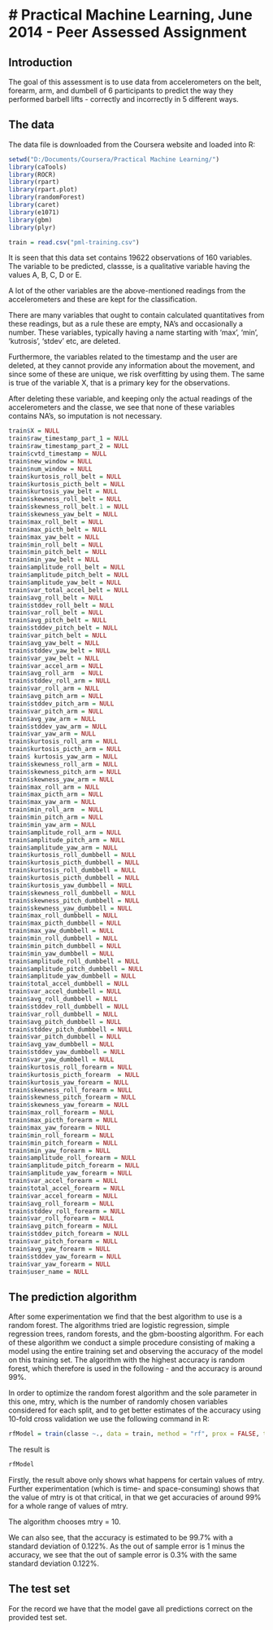 # Practical Machine Learning, June 2014 - Peer Assessed Assignment
==================================================================

## Introduction
The goal of this assessment is to use data from accelerometers on the belt, forearm, arm, and dumbell of 6 participants to predict the way they performed barbell lifts - correctly and incorrectly in 5 different ways.

## The data
The data file is downloaded from the Coursera website and loaded into R:

```r
setwd("D:/Documents/Coursera/Practical Machine Learning/")
library(caTools)
library(ROCR)
library(rpart)
library(rpart.plot)
library(randomForest)
library(caret)
library(e1071)
library(gbm)
library(plyr)
```

```r
train = read.csv("pml-training.csv")
```

It is seen that this data set contains 19622 observations of 160 variables. The variable to be predicted, classse, is a qualitative variable having the values A, B, C, D or E.

A lot of the other variables are the above-mentioned readings from the accelerometers and these are kept for the classification.

There are many variables that ought to contain calculated quantitatives from these readings, but as a rule these are empty, NA's and occasionally a number. These variables, typically having a name starting with 'max', 'min', 'kutrosis', 'stdev' etc, are deleted.

Furthermore, the variables related to the timestamp and the user are deleted, at they cannot provide any information about the movement, and since some of these are unique, we risk overfitting by using them. The same is true of the variable X, that is a primary key for the observations.

After deleting these variable, and keeping only the actual readings of the accelerometers and the classe, we see that none of these variables contains NA's, so imputation is not necessary.





```r
train$X = NULL
train$raw_timestamp_part_1 = NULL
train$raw_timestamp_part_2 = NULL
train$cvtd_timestamp = NULL
train$new_window = NULL
train$num_window = NULL
train$kurtosis_roll_belt = NULL
train$kurtosis_picth_belt = NULL
train$kurtosis_yaw_belt = NULL
train$skewness_roll_belt = NULL
train$skewness_roll_belt.1 = NULL
train$skewness_yaw_belt = NULL
train$max_roll_belt = NULL
train$max_picth_belt = NULL
train$max_yaw_belt = NULL
train$min_roll_belt = NULL
train$min_pitch_belt = NULL
train$min_yaw_belt = NULL
train$amplitude_roll_belt = NULL
train$amplitude_pitch_belt = NULL
train$amplitude_yaw_belt = NULL
train$var_total_accel_belt = NULL
train$avg_roll_belt = NULL
train$stddev_roll_belt = NULL
train$var_roll_belt = NULL
train$avg_pitch_belt = NULL
train$stddev_pitch_belt = NULL
train$var_pitch_belt = NULL
train$avg_yaw_belt = NULL
train$stddev_yaw_belt = NULL
train$var_yaw_belt = NULL
train$var_accel_arm = NULL
train$avg_roll_arm  = NULL
train$stddev_roll_arm = NULL
train$var_roll_arm = NULL
train$avg_pitch_arm = NULL
train$stddev_pitch_arm = NULL
train$var_pitch_arm = NULL
train$avg_yaw_arm = NULL
train$stddev_yaw_arm = NULL
train$var_yaw_arm = NULL
train$kurtosis_roll_arm = NULL
train$kurtosis_picth_arm = NULL
train$ kurtosis_yaw_arm = NULL
train$skewness_roll_arm = NULL
train$skewness_pitch_arm = NULL
train$skewness_yaw_arm = NULL
train$max_roll_arm = NULL
train$max_picth_arm = NULL
train$max_yaw_arm = NULL
train$min_roll_arm  = NULL
train$min_pitch_arm = NULL
train$min_yaw_arm = NULL
train$amplitude_roll_arm = NULL
train$amplitude_pitch_arm = NULL
train$amplitude_yaw_arm = NULL
train$kurtosis_roll_dumbbell = NULL
train$kurtosis_picth_dumbbell = NULL
train$kurtosis_roll_dumbbell = NULL
train$kurtosis_picth_dumbbell = NULL
train$kurtosis_yaw_dumbbell = NULL
train$skewness_roll_dumbbell = NULL
train$skewness_pitch_dumbbell = NULL
train$skewness_yaw_dumbbell = NULL
train$max_roll_dumbbell = NULL
train$max_picth_dumbbell = NULL
train$max_yaw_dumbbell = NULL
train$min_roll_dumbbell = NULL
train$min_pitch_dumbbell = NULL
train$min_yaw_dumbbell = NULL
train$amplitude_roll_dumbbell = NULL
train$amplitude_pitch_dumbbell = NULL
train$amplitude_yaw_dumbbell = NULL
train$total_accel_dumbbell = NULL
train$var_accel_dumbbell = NULL
train$avg_roll_dumbbell = NULL
train$stddev_roll_dumbbell = NULL
train$var_roll_dumbbell = NULL
train$avg_pitch_dumbbell = NULL
train$stddev_pitch_dumbbell = NULL
train$var_pitch_dumbbell = NULL
train$avg_yaw_dumbbell = NULL
train$stddev_yaw_dumbbell = NULL
train$var_yaw_dumbbell = NULL
train$kurtosis_roll_forearm = NULL
train$kurtosis_picth_forearm  = NULL
train$kurtosis_yaw_forearm = NULL
train$skewness_roll_forearm = NULL
train$skewness_pitch_forearm = NULL
train$skewness_yaw_forearm = NULL
train$max_roll_forearm = NULL
train$max_picth_forearm = NULL
train$max_yaw_forearm = NULL
train$min_roll_forearm = NULL
train$min_pitch_forearm = NULL
train$min_yaw_forearm = NULL
train$amplitude_roll_forearm = NULL
train$amplitude_pitch_forearm = NULL
train$amplitude_yaw_forearm = NULL
train$var_accel_forearm = NULL
train$total_accel_forearm = NULL
train$var_accel_forearm = NULL
train$avg_roll_forearm = NULL
train$stddev_roll_forearm = NULL
train$var_roll_forearm = NULL
train$avg_pitch_forearm = NULL
train$stddev_pitch_forearm = NULL
train$var_pitch_forearm = NULL
train$avg_yaw_forearm = NULL
train$stddev_yaw_forearm = NULL
train$var_yaw_forearm = NULL
train$user_name = NULL
```

## The prediction algorithm

After some experimentation we find that the best algorithm to use is a random forest. The algorithms tried are logistic regression, simple regression trees, random forests, and the gbm-boosting algorithm. For each of these algorithm we conduct a simple procedure consisting of making a model using the entire training set and observing the accuracy of the model on this training set. The algorithm with the highest accuracy is random forest, which therefore is used in the following - and the accuracy is around 99%.

In order to optimize the random forest algorithm and the sole parameter in this one, mtry, which is the number of randomly chosen variables considered for each split, and to get better estimates of the accuracy using 10-fold cross validation we use the following command in R:

```r
rfModel = train(classe ~., data = train, method = "rf", prox = FALSE, trControl = trainControl(method="cv", number = 10),tuneGrid=expand.grid(mtry=c(2,5,10,15,20)))
```

The result is

```r
rfModel
```

Firstly, the result above only shows what happens for certain values of mtry. Further experimentation (which is time- and space-consuming) shows that the value of mtry is ot that critical, in that we get accuracies of around 99% for a whole range of values of mtry.

The algorithm chooses mtry = 10.

We can also see, that the accuracy is estimated to be 99.7%  with a standard deviation of 0.122%. As the out of sample error is 1 minus the accuracy, we see that the out of sample error is 0.3% with the same standard deviation  0.122%.

## The test set
For the record we have that the model gave all predictions correct on the provided test set. 




